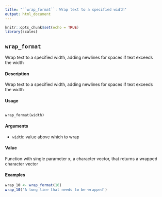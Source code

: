 ```yaml
---
title: "``wrap_format``: Wrap text to a specified width"
output: html_document
---
```


```r
knitr::opts_chunk$set(echo = TRUE)
library(scales)
```

## ``wrap_format`` 

Wrap text to a specified width, adding newlines for spaces if text exceeds the width

#### Description
Wrap text to a specified width, adding newlines for spaces if text exceeds the width

#### Usage
<pre><code>
wrap_format(width)
</code></pre>

#### Arguments
* ``width``: value above which to wrap

#### Value
Function with single parameter x, a character vector, that returns a wrapped character vector

#### Examples
```r
wrap_10 <- wrap_format(10)
wrap_10('A long line that needs to be wrapped')
```